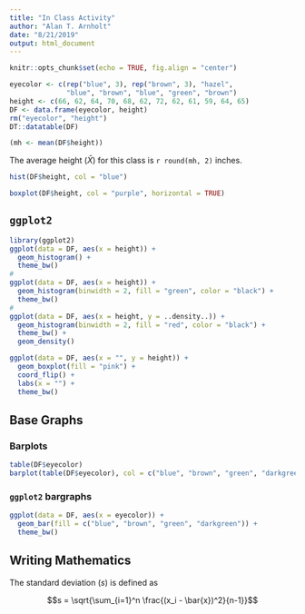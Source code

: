 ```yaml
---
title: "In Class Activity"
author: "Alan T. Arnholt"
date: "8/21/2019"
output: html_document
---
```


```r
knitr::opts_chunk$set(echo = TRUE, fig.align = "center")
```


```r
eyecolor <- c(rep("blue", 3), rep("brown", 3), "hazel",
              "blue", "brown", "blue", "green", "brown")
height <- c(66, 62, 64, 70, 68, 62, 72, 62, 61, 59, 64, 65)
DF <- data.frame(eyecolor, height)
rm("eyecolor", "height")
DT::datatable(DF)
```


```r
(mh <- mean(DF$height))
```

The average height ($\bar{X}$) for this class is `r round(mh, 2)` inches.

```r
hist(DF$height, col = "blue")
```


```r
boxplot(DF$height, col = "purple", horizontal = TRUE)
```

## `ggplot2`

```r
library(ggplot2)
ggplot(data = DF, aes(x = height)) +
  geom_histogram() + 
  theme_bw()
#
ggplot(data = DF, aes(x = height)) +
  geom_histogram(binwidth = 2, fill = "green", color = "black") + 
  theme_bw() 
#
ggplot(data = DF, aes(x = height, y = ..density..)) +
  geom_histogram(binwidth = 2, fill = "red", color = "black") + 
  theme_bw() +
  geom_density()
```
```r
ggplot(data = DF, aes(x = "", y = height)) + 
  geom_boxplot(fill = "pink") + 
  coord_flip() + 
  labs(x = "") + 
  theme_bw()
```



## Base Graphs

### Barplots

```r
table(DF$eyecolor)
barplot(table(DF$eyecolor), col = c("blue", "brown", "green", "darkgreen"))
```

### `ggplot2` bargraphs

```r
ggplot(data = DF, aes(x = eyecolor)) +
  geom_bar(fill = c("blue", "brown", "green", "darkgreen")) +
  theme_bw()
```

## Writing Mathematics

The standard deviation ($s$) is defined as

$$s = \sqrt{\sum_{i=1}^n \frac{(x_i - \bar{x})^2}{n-1}}$$

